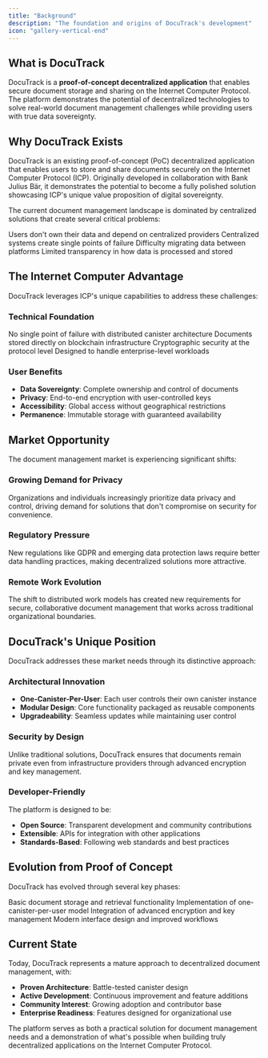 ```yaml
---
title: "Background"
description: "The foundation and origins of DocuTrack's development"
icon: "gallery-vertical-end"
---
```


## What is DocuTrack

DocuTrack is a **proof-of-concept decentralized application** that enables secure document storage and sharing on the Internet Computer Protocol. The platform demonstrates the potential of decentralized technologies to solve real-world document management challenges while providing users with true data sovereignty.

## Why DocuTrack Exists

DocuTrack is an existing proof-of-concept (PoC) decentralized application that enables users to store and share documents securely on the Internet Computer Protocol (ICP). Originally developed in collaboration with Bank Julius Bär, it demonstrates the potential to become a fully polished solution showcasing ICP's unique value proposition of digital sovereignty.

The current document management landscape is dominated by centralized solutions that create several critical problems:

<CardGroup cols={2}>
  <Card title="Data Control Issues" icon="lock">
    Users don't own their data and depend on centralized providers
  </Card>
  <Card title="Security Vulnerabilities" icon="shield-alert">
    Centralized systems create single points of failure
  </Card>
  <Card title="Vendor Lock-in" icon="link">
    Difficulty migrating data between platforms
  </Card>
  <Card title="Privacy Concerns" icon="eye">
    Limited transparency in how data is processed and stored
  </Card>
</CardGroup>

## The Internet Computer Advantage

DocuTrack leverages ICP's unique capabilities to address these challenges:

### Technical Foundation

<AccordionGroup>
  <Accordion title="True Decentralization">
    No single point of failure with distributed canister architecture
  </Accordion>
  <Accordion title="On-Chain Storage">
    Documents stored directly on blockchain infrastructure
  </Accordion>
  <Accordion title="Built-in Security">
    Cryptographic security at the protocol level
  </Accordion>
  <Accordion title="Scalability">
    Designed to handle enterprise-level workloads
  </Accordion>
</AccordionGroup>

### User Benefits

- **Data Sovereignty**: Complete ownership and control of documents
- **Privacy**: End-to-end encryption with user-controlled keys
- **Accessibility**: Global access without geographical restrictions
- **Permanence**: Immutable storage with guaranteed availability

## Market Opportunity

The document management market is experiencing significant shifts:

### Growing Demand for Privacy

Organizations and individuals increasingly prioritize data privacy and control, driving demand for solutions that don't compromise on security for convenience.

### Regulatory Pressure

<Info>
  New regulations like GDPR and emerging data protection laws require better
  data handling practices, making decentralized solutions more attractive.
</Info>

### Remote Work Evolution

The shift to distributed work models has created new requirements for secure, collaborative document management that works across traditional organizational boundaries.

## DocuTrack's Unique Position

DocuTrack addresses these market needs through its distinctive approach:

### Architectural Innovation

- **One-Canister-Per-User**: Each user controls their own canister instance
- **Modular Design**: Core functionality packaged as reusable components
- **Upgradeability**: Seamless updates while maintaining user control

### Security by Design

<Warning>
  Unlike traditional solutions, DocuTrack ensures that documents remain private
  even from infrastructure providers through advanced encryption and key
  management.
</Warning>

### Developer-Friendly

The platform is designed to be:

- **Open Source**: Transparent development and community contributions
- **Extensible**: APIs for integration with other applications
- **Standards-Based**: Following web standards and best practices

## Evolution from Proof of Concept

DocuTrack has evolved through several key phases:

<Steps>
  <Step title="Initial Concept">
    Basic document storage and retrieval functionality
  </Step>
  <Step title="Architecture Refinement">
    Implementation of one-canister-per-user model
  </Step>
  <Step title="Security Enhancement">
    Integration of advanced encryption and key management
  </Step>
  <Step title="User Experience Focus">
    Modern interface design and improved workflows
  </Step>
</Steps>

## Current State

Today, DocuTrack represents a mature approach to decentralized document management, with:

- **Proven Architecture**: Battle-tested canister design
- **Active Development**: Continuous improvement and feature additions
- **Community Interest**: Growing adoption and contributor base
- **Enterprise Readiness**: Features designed for organizational use

The platform serves as both a practical solution for document management needs and a demonstration of what's possible when building truly decentralized applications on the Internet Computer Protocol.
